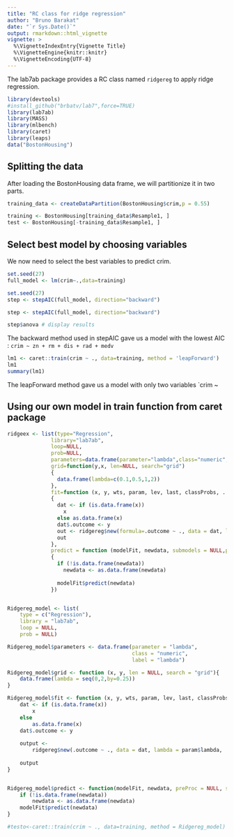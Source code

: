 ```yaml
---
title: "RC class for ridge regression"
author: "Bruno Barakat"
date: "`r Sys.Date()`"
output: rmarkdown::html_vignette
vignette: >
  %\VignetteIndexEntry{Vignette Title}
  %\VignetteEngine{knitr::knitr}
  %\VignetteEncoding{UTF-8}
---
```


The lab7ab package provides a RC class named `ridgereg` to apply ridge regression.


```r
library(devtools)
#install_github("brbatv/lab7",force=TRUE)
library(lab7ab)
library(MASS)
library(mlbench)
library(caret)
library(leaps)
data("BostonHousing")
```

## Splitting the data
After loading the BostonHousing data frame, we will partitionize it in two parts. 

```r
training_data <- createDataPartition(BostonHousing$crim,p = 0.55)

training <- BostonHousing[training_data$Resample1, ]
test <- BostonHousing[-training_data$Resample1, ]
```


## Select best model by choosing variables
We now need to select the best variables to predict crim.

```r
set.seed(27)
full_model <- lm(crim~.,data=training)

```
```r
set.seed(27)
step <- stepAIC(full_model, direction="backward")
```

```r

step <- stepAIC(full_model, direction="backward")
```

```r
step$anova # display results 
```
The backward method used in stepAIC gave us a model with the lowest AIC :  `crim ~ zn + rm + dis + rad + medv`

```r
lm1 <- caret::train(crim ~ ., data=training, method = 'leapForward')
lm1
summary(lm1)
```

The leapForward method gave us a model with only two variables `crim ~

## Using our own model in train function from caret package
```r
ridgeex <- list(type="Regression", 
              library="lab7ab",
              loop=NULL,
              prob=NULL,
              parameters=data.frame(parameter="lambda",class="numeric",label="lambda"),
              grid=function(y,x, len=NULL, search="grid")
              {
                data.frame(lambda=c(0.1,0.5,1,2))
              },
              fit=function (x, y, wts, param, lev, last, classProbs, ...) 
              {
                dat <- if (is.data.frame(x)) 
                  x
                else as.data.frame(x)
                dat$.outcome <- y
                out <- ridgereg$new(formula=.outcome ~ ., data = dat, lambda=param$lambda, ...)
                out
              },
              predict = function (modelFit, newdata, submodels = NULL,preProc=NULL) 
              { 
                if (!is.data.frame(newdata)) 
                  newdata <- as.data.frame(newdata)
                
                modelFit$predict(newdata)
              })


Ridgereg_model <- list(
    type = c("Regression"),
    library = "lab7ab",
    loop = NULL,
    prob = NULL)

Ridgereg_model$parameters <- data.frame(parameter = "lambda",
                                        class = "numeric",
                                        label = "lambda")

Ridgereg_model$grid <- function (x, y, len = NULL, search = "grid"){
    data.frame(lambda = seq(0,2,by=0.25))
}

Ridgereg_model$fit <- function (x, y, wts, param, lev, last, classProbs, ...){
    dat <- if (is.data.frame(x))
        x
    else
        as.data.frame(x)
    dat$.outcome <- y
    
    output <-
        ridgereg$new(.outcome ~ ., data = dat, lambda = param$lambda, ...)
    
    output
}


Ridgereg_model$predict <- function(modelFit, newdata, preProc = NULL, submodels = NULL){
    if (!is.data.frame(newdata))
        newdata <- as.data.frame(newdata)
    modelFit$predict(newdata)
}

#testo<-caret::train(crim ~ ., data=training, method = Ridgereg_model)
```

